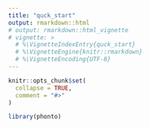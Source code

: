 ```yaml
---
title: "quck_start"
output: rmarkdown::html
# output: rmarkdown::html_vignette
# vignette: >
  # %\VignetteIndexEntry{quck_start}
  # %\VignetteEngine{knitr::rmarkdown}
  # %\VignetteEncoding{UTF-8}
---
```


```r
knitr::opts_chunk$set(
  collapse = TRUE,
  comment = "#>"
)
```

```r
library(phonto)
```
